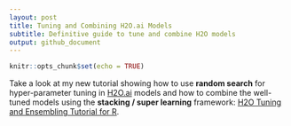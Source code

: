 ```yaml
---
layout: post
title: Tuning and Combining H2O.ai Models
subtitle: Definitive guide to tune and combine H2O models
output: github_document
---
```


```r
knitr::opts_chunk$set(echo = TRUE)
```

Take a look at my new tutorial showing how to use **random search** for hyper-parameter tuning in [H2O.ai](https://github.com/h2oai) models and how to combine the well-tuned models using the **stacking / super learning** framework: [H2O Tuning and Ensembling Tutorial for R](https://davpinto.github.io/h2o-tutorial).

